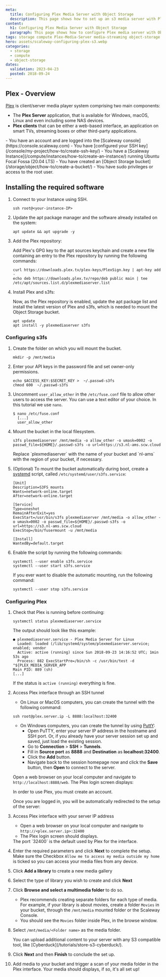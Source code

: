 ```yaml
---
meta:
  title: Configuring Plex Media Server with Object Storage
  description: This page shows how to set up an s3 media server with Plex and Object Storage
content:
  h1: Configuring Plex Media Server with Object Storage
  paragraph: This page shows how to configure Plex media server with Object Storage
tags: storage compute Plex-Media-Server media-streaming object-storage s3fs plex-cloud lucidlink s3 media server
hero: assets/scaleway-configuring-plex-s3.webp
categories:
  - storage
  - compute
  - object-storage
dates:
  validation: 2023-04-23
  posted: 2018-09-24
---
```


## Plex - Overview

[Plex](https://www.plex.tv) is client/server media player system comprising two main components:

- The **Plex Server** application, that is available for Windows, macOS, Linux and even including some NAS devices.
- **Plex clients** that can be either a web-based interface, an application on smart TVs, streaming boxes or other third-party applications.

<Macro id="iam-requirements" />
 
<Message type="requirement">
  - You have an account and are logged into the [Scaleway console](https://console.scaleway.com)
  - You have [configured your SSH key](/console/my-project/how-to/create-ssh-key/)
  - You have a [Scaleway Instance](/compute/instances/how-to/create-an-instance/) running Ubuntu Focal Fossa (20.04 LTS)
  - You have created an [Object Storage bucket](/storage/object/how-to/create-a-bucket/)
  - You have sudo privileges or access to the root user.
</Message>

## Installing the required software

1. Connect to your Instance using SSH.
    ```
    ssh root@<your-instance-IP>
    ```
2. Update the apt package manager and the software already installed on the system:
    ```
    apt update && apt upgrade -y
    ```
3. Add the Plex repository:

    Add Plex's GPG key to the apt sources keychain and create a new file containing an entry to the Plex repository by running the following commands:
    ```
    curl https://downloads.plex.tv/plex-keys/PlexSign.key | apt-key add -
    echo deb https://downloads.plex.tv/repo/deb public main | tee /etc/apt/sources.list.d/plexmediaserver.list
    ```
4. Install Plex and s3fs:

    Now, as the Plex repository is enabled, update the apt package list and install the latest version of Plex and s3fs, which is needed to mount the Object Storage bucket.
    ```
    apt update 
    apt install -y plexmediaserver s3fs
    ```

### Configuring s3fs

1. Create the folder on which you will mount the bucket.
    ```
    mkdir -p /mnt/media
    ```
2. Enter your API keys in the password file and set owner-only permissions.
    ```
    echo $ACCESS_KEY:$SECRET_KEY >  ~/.passwd-s3fs
    chmod 600  ~/.passwd-s3fs
    ```
3. Uncomment `user_allow_other` in the `/etc/fuse.conf` file to allow other users to access the server. You can use a text editor of your choice. In this tutorial we use `nano`.
    ```
    $ nano /etc/fuse.conf
      [...]
      user_allow_other
    ```
4. Mount the bucket in the local filesystem.
    ```
    s3fs plexmediaserver /mnt/media -o allow_other -o umask=0002 -o passwd_file=${HOME}/.passwd-s3fs -o url=https://s3.nl-ams.scw.cloud
    ```
    <Message type="note">
      Replace `plexmediaserver` with the name of your bucket and `nl-ams` with the region of your bucket, if necessary.
    </Message>
5. (Optional) To mount the bucket automatically during boot, create a [systemd](/tutorials/systemd-essentials/) script, called `/etc/systemd/user/s3fs.service`:
    ```
    [Unit]
    Description=S3FS mounts
    Wants=network-online.target
    After=network-online.target

    [Service]
    Type=oneshot
    RemainAfterExit=yes
    ExecStart=/usr/bin/s3fs plexmediaserver /mnt/media -o allow_other -o umask=0002 -o passwd_file=${HOME}/.passwd-s3fs -o url=https://s3.nl-ams.scw.cloud
    ExecStop=/bin/fusermount -u /mnt/media

    [Install]
    WantedBy=default.target
    ```
6. Enable the script by running the following commands:
    ```
    systemctl --user enable s3fs.service
    systemctl --user start s3fs.service
    ```

    If you ever want to disable the automatic mounting, run the following command:

    ```
    systemctl --user stop s3fs.service
    ```

### Configuring Plex

1. Check that Plex is running before continuing:
    ```
    systemctl status plexmediaserver.service
    ```

    The output should look like this example:

    ```
    ● plexmediaserver.service - Plex Media Server for Linux
      Loaded: loaded (/lib/systemd/system/plexmediaserver.service; enabled; vendor
      Active: active (running) since Sun 2018-09-23 14:16:52 UTC; 1min 53s ago
      Process: 882 ExecStartPre=/bin/sh -c /usr/bin/test -d "${PLEX_MEDIA_SERVER_APP
    Main PID: 889 (sh)
    [...]
    ```

    If the status is `active (running)` everything is fine.
2. Access Plex interface through an SSH tunnel
    - On Linux or MacOS computers, you can create the tunnel with the following command:
    ```
    ssh root@plex.server.ip -L 8888:localhost:32400
    ```
    - On Windows computers, you can create the tunnel by using [PuttY](https://www.chiark.greenend.org.uk/~sgtatham/putty/):
      - Open PuTTY, enter your server IP address in the hostname and SSH port. Or, if you already have your server session set up and saved, just load the existing session.
      - Go to **Connection** > **SSH** > **Tunnels**.
      - Fill in **Source port** as **8888** and **Destination** as **localhost:32400**.
      - Click the **Add** button.
      - Navigate back to the session homepage now and click the **Save** button, then **Open** to connect to the server.

    Open a web browser on your local computer and navigate to `http://localhost:8888/web`. The Plex login screen displays:
    <Lightbox src="scaleway-plex-login.webp" alt="" />

    <Message type="note">
      In order to use Plex, you must create an account.
    </Message>

    Once you are logged in, you will be automatically redirected to the setup of the server:
    
    <Lightbox src="scaleway-plex-server-setup.webp" alt="" />
3. Access Plex interface with your server IP address
    - Open a web browser on your local computer and navigate to `http://<plex.server.ip>:32400`
    - The Plex login screen should displays.

    <Message type="note">
      The port `32400` is the default used by Plex for the interface.
    </Message>
4. Enter the required parameters and click **Next** to complete the setup.
    <Message type="note">
      Make sure the Checkbox `Allow me to access my media outside my home` is ticked so you can access your media files from any device.
    </Message>
5. Click **Add a library** to create a new media gallery
6. Select the type of library you wish to create and click **Next**
7. Click **Browse and select a multimedia folder** to do so.
    - Plex recommends creating separate folders for each type of media. For example, if your library is about movies, create a folder `Movies` in your bucket, through the `/mnt/media` mounted folder or the Scaleway Console.
    - You should see the `Movies` folder inside Plex, in the browse window.
8. Select `/mnt/media/<Folder name>` as the media folder.
    <Lightbox src="scaleway-plex-add-folder.webp" alt="" />

    <Message type="tip">
      You can upload additional content to your server with any S3 compatible tool, like [Cyberduck](/tutorials/store-s3-cyberduck/).
    </Message>
9. Click **Next** and then **Finish** to conclude the set up.
10. Add media to your bucket and trigger a scan of your media folder in the Plex interface. Your media should displays, if so, it's all set up!